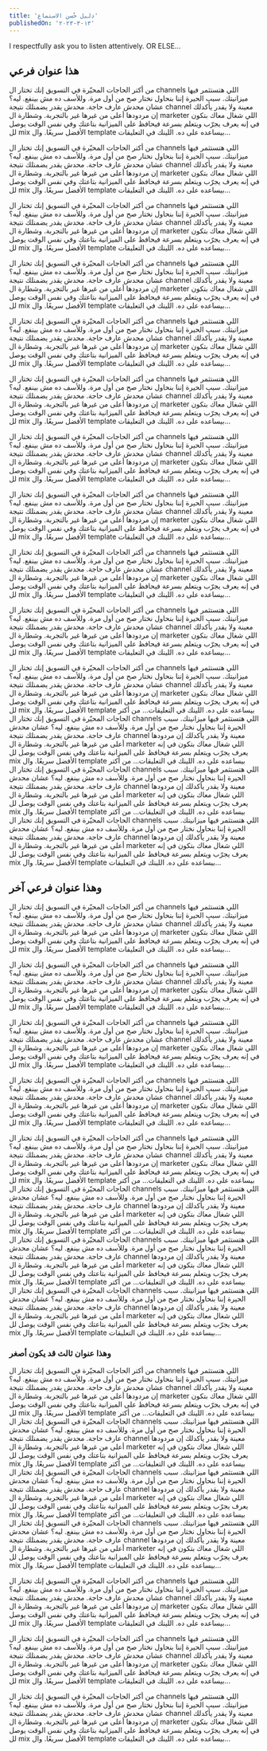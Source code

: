 ```yaml
---
title: 'دليل حُسن الاستماع'
publishedOn: '١٣-٣-٢٠٢٣'
---
```


I respectfully ask you to listen attentively. OR ELSE...

## هذا عنوان فرعي

من أكتر الحاجات المحيّرة في التسويق إنك تختار ال channels اللي هتستثمر فيها ميزانيتك.
سبب الحيرة إننا بنحاول نختار صح من أول مرة. وللأسف ده مش بينفع.
ليه؟
عشان محدش عارف حاجة.
محدش يقدر يضمنلك نتيجة channel معينة ولا يقدر يأكدلك إن مردودها أعلى من غيرها غير بالتجربة.
وشطارة ال marketer اللي شغال معاك بتكون في إنه يعرف يجرّب ويتعلم بسرعة فيحافظ على الميزانية بتاعتك وفي نفس الوقت يوصل لل mix الأفضل سريعًا.
وال template بيساعده على ده.
اللينك في التعليقات...

من أكتر الحاجات المحيّرة في التسويق إنك تختار ال channels اللي هتستثمر فيها ميزانيتك.
سبب الحيرة إننا بنحاول نختار صح من أول مرة. وللأسف ده مش بينفع.
ليه؟
عشان محدش عارف حاجة.
محدش يقدر يضمنلك نتيجة channel معينة ولا يقدر يأكدلك إن مردودها أعلى من غيرها غير بالتجربة.
وشطارة ال marketer اللي شغال معاك بتكون في إنه يعرف يجرّب ويتعلم بسرعة فيحافظ على الميزانية بتاعتك وفي نفس الوقت يوصل لل mix الأفضل سريعًا.
وال template بيساعده على ده.
اللينك في التعليقات...

من أكتر الحاجات المحيّرة في التسويق إنك تختار ال channels اللي هتستثمر فيها ميزانيتك.
سبب الحيرة إننا بنحاول نختار صح من أول مرة. وللأسف ده مش بينفع.
ليه؟
عشان محدش عارف حاجة.
محدش يقدر يضمنلك نتيجة channel معينة ولا يقدر يأكدلك إن مردودها أعلى من غيرها غير بالتجربة.
وشطارة ال marketer اللي شغال معاك بتكون في إنه يعرف يجرّب ويتعلم بسرعة فيحافظ على الميزانية بتاعتك وفي نفس الوقت يوصل لل mix الأفضل سريعًا.
وال template بيساعده على ده.
اللينك في التعليقات...

من أكتر الحاجات المحيّرة في التسويق إنك تختار ال channels اللي هتستثمر فيها ميزانيتك.
سبب الحيرة إننا بنحاول نختار صح من أول مرة. وللأسف ده مش بينفع.
ليه؟
عشان محدش عارف حاجة.
محدش يقدر يضمنلك نتيجة channel معينة ولا يقدر يأكدلك إن مردودها أعلى من غيرها غير بالتجربة.
وشطارة ال marketer اللي شغال معاك بتكون في إنه يعرف يجرّب ويتعلم بسرعة فيحافظ على الميزانية بتاعتك وفي نفس الوقت يوصل لل mix الأفضل سريعًا.
وال template بيساعده على ده.
اللينك في التعليقات...

من أكتر الحاجات المحيّرة في التسويق إنك تختار ال channels اللي هتستثمر فيها ميزانيتك.
سبب الحيرة إننا بنحاول نختار صح من أول مرة. وللأسف ده مش بينفع.
ليه؟
عشان محدش عارف حاجة.
محدش يقدر يضمنلك نتيجة channel معينة ولا يقدر يأكدلك إن مردودها أعلى من غيرها غير بالتجربة.
وشطارة ال marketer اللي شغال معاك بتكون في إنه يعرف يجرّب ويتعلم بسرعة فيحافظ على الميزانية بتاعتك وفي نفس الوقت يوصل لل mix الأفضل سريعًا.
وال template بيساعده على ده.
اللينك في التعليقات...

من أكتر الحاجات المحيّرة في التسويق إنك تختار ال channels اللي هتستثمر فيها ميزانيتك.
سبب الحيرة إننا بنحاول نختار صح من أول مرة. وللأسف ده مش بينفع.
ليه؟
عشان محدش عارف حاجة.
محدش يقدر يضمنلك نتيجة channel معينة ولا يقدر يأكدلك إن مردودها أعلى من غيرها غير بالتجربة.
وشطارة ال marketer اللي شغال معاك بتكون في إنه يعرف يجرّب ويتعلم بسرعة فيحافظ على الميزانية بتاعتك وفي نفس الوقت يوصل لل mix الأفضل سريعًا.
وال template بيساعده على ده.
اللينك في التعليقات...

من أكتر الحاجات المحيّرة في التسويق إنك تختار ال channels اللي هتستثمر فيها ميزانيتك.
سبب الحيرة إننا بنحاول نختار صح من أول مرة. وللأسف ده مش بينفع.
ليه؟
عشان محدش عارف حاجة.
محدش يقدر يضمنلك نتيجة channel معينة ولا يقدر يأكدلك إن مردودها أعلى من غيرها غير بالتجربة.
وشطارة ال marketer اللي شغال معاك بتكون في إنه يعرف يجرّب ويتعلم بسرعة فيحافظ على الميزانية بتاعتك وفي نفس الوقت يوصل لل mix الأفضل سريعًا.
وال template بيساعده على ده.
اللينك في التعليقات...

من أكتر الحاجات المحيّرة في التسويق إنك تختار ال channels اللي هتستثمر فيها ميزانيتك.
سبب الحيرة إننا بنحاول نختار صح من أول مرة. وللأسف ده مش بينفع.
ليه؟
عشان محدش عارف حاجة.
محدش يقدر يضمنلك نتيجة channel معينة ولا يقدر يأكدلك إن مردودها أعلى من غيرها غير بالتجربة.
وشطارة ال marketer اللي شغال معاك بتكون في إنه يعرف يجرّب ويتعلم بسرعة فيحافظ على الميزانية بتاعتك وفي نفس الوقت يوصل لل mix الأفضل سريعًا.
وال template بيساعده على ده.
اللينك في التعليقات...

من أكتر الحاجات المحيّرة في التسويق إنك تختار ال channels اللي هتستثمر فيها ميزانيتك.
سبب الحيرة إننا بنحاول نختار صح من أول مرة. وللأسف ده مش بينفع.
ليه؟
عشان محدش عارف حاجة.
محدش يقدر يضمنلك نتيجة channel معينة ولا يقدر يأكدلك إن مردودها أعلى من غيرها غير بالتجربة.
وشطارة ال marketer اللي شغال معاك بتكون في إنه يعرف يجرّب ويتعلم بسرعة فيحافظ على الميزانية بتاعتك وفي نفس الوقت يوصل لل mix الأفضل سريعًا.
وال template بيساعده على ده.
اللينك في التعليقات...

من أكتر الحاجات المحيّرة في التسويق إنك تختار ال channels اللي هتستثمر فيها ميزانيتك.
سبب الحيرة إننا بنحاول نختار صح من أول مرة. وللأسف ده مش بينفع.
ليه؟
عشان محدش عارف حاجة.
محدش يقدر يضمنلك نتيجة channel معينة ولا يقدر يأكدلك إن مردودها أعلى من غيرها غير بالتجربة.
وشطارة ال marketer اللي شغال معاك بتكون في إنه يعرف يجرّب ويتعلم بسرعة فيحافظ على الميزانية بتاعتك وفي نفس الوقت يوصل لل mix الأفضل سريعًا.
وال template بيساعده على ده.
اللينك في التعليقات...

من أكتر الحاجات المحيّرة في التسويق إنك تختار ال channels اللي هتستثمر فيها ميزانيتك.
سبب الحيرة إننا بنحاول نختار صح من أول مرة. وللأسف ده مش بينفع.
ليه؟
عشان محدش عارف حاجة.
محدش يقدر يضمنلك نتيجة channel معينة ولا يقدر يأكدلك إن مردودها أعلى من غيرها غير بالتجربة.
وشطارة ال marketer اللي شغال معاك بتكون في إنه يعرف يجرّب ويتعلم بسرعة فيحافظ على الميزانية بتاعتك وفي نفس الوقت يوصل لل mix الأفضل سريعًا.
وال template بيساعده على ده.
اللينك في التعليقات...
من أكتر الحاجات المحيّرة في التسويق إنك تختار ال channels اللي هتستثمر فيها ميزانيتك.
سبب الحيرة إننا بنحاول نختار صح من أول مرة. وللأسف ده مش بينفع.
ليه؟
عشان محدش عارف حاجة.
محدش يقدر يضمنلك نتيجة channel معينة ولا يقدر يأكدلك إن مردودها أعلى من غيرها غير بالتجربة.
وشطارة ال marketer اللي شغال معاك بتكون في إنه يعرف يجرّب ويتعلم بسرعة فيحافظ على الميزانية بتاعتك وفي نفس الوقت يوصل لل mix الأفضل سريعًا.
وال template بيساعده على ده.
اللينك في التعليقات...
من أكتر الحاجات المحيّرة في التسويق إنك تختار ال channels اللي هتستثمر فيها ميزانيتك.
سبب الحيرة إننا بنحاول نختار صح من أول مرة. وللأسف ده مش بينفع.
ليه؟
عشان محدش عارف حاجة.
محدش يقدر يضمنلك نتيجة channel معينة ولا يقدر يأكدلك إن مردودها أعلى من غيرها غير بالتجربة.
وشطارة ال marketer اللي شغال معاك بتكون في إنه يعرف يجرّب ويتعلم بسرعة فيحافظ على الميزانية بتاعتك وفي نفس الوقت يوصل لل mix الأفضل سريعًا.
وال template بيساعده على ده.
اللينك في التعليقات...
من أكتر الحاجات المحيّرة في التسويق إنك تختار ال channels اللي هتستثمر فيها ميزانيتك.
سبب الحيرة إننا بنحاول نختار صح من أول مرة. وللأسف ده مش بينفع.
ليه؟
عشان محدش عارف حاجة.
محدش يقدر يضمنلك نتيجة channel معينة ولا يقدر يأكدلك إن مردودها أعلى من غيرها غير بالتجربة.
وشطارة ال marketer اللي شغال معاك بتكون في إنه يعرف يجرّب ويتعلم بسرعة فيحافظ على الميزانية بتاعتك وفي نفس الوقت يوصل لل mix الأفضل سريعًا.
وال template بيساعده على ده.
اللينك في التعليقات...

## وهذا عنوان فرعي آخر

من أكتر الحاجات المحيّرة في التسويق إنك تختار ال channels اللي هتستثمر فيها ميزانيتك.
سبب الحيرة إننا بنحاول نختار صح من أول مرة. وللأسف ده مش بينفع.
ليه؟
عشان محدش عارف حاجة.
محدش يقدر يضمنلك نتيجة channel معينة ولا يقدر يأكدلك إن مردودها أعلى من غيرها غير بالتجربة.
وشطارة ال marketer اللي شغال معاك بتكون في إنه يعرف يجرّب ويتعلم بسرعة فيحافظ على الميزانية بتاعتك وفي نفس الوقت يوصل لل mix الأفضل سريعًا.
وال template بيساعده على ده.
اللينك في التعليقات...

من أكتر الحاجات المحيّرة في التسويق إنك تختار ال channels اللي هتستثمر فيها ميزانيتك.
سبب الحيرة إننا بنحاول نختار صح من أول مرة. وللأسف ده مش بينفع.
ليه؟
عشان محدش عارف حاجة.
محدش يقدر يضمنلك نتيجة channel معينة ولا يقدر يأكدلك إن مردودها أعلى من غيرها غير بالتجربة.
وشطارة ال marketer اللي شغال معاك بتكون في إنه يعرف يجرّب ويتعلم بسرعة فيحافظ على الميزانية بتاعتك وفي نفس الوقت يوصل لل mix الأفضل سريعًا.
وال template بيساعده على ده.
اللينك في التعليقات...

من أكتر الحاجات المحيّرة في التسويق إنك تختار ال channels اللي هتستثمر فيها ميزانيتك.
سبب الحيرة إننا بنحاول نختار صح من أول مرة. وللأسف ده مش بينفع.
ليه؟
عشان محدش عارف حاجة.
محدش يقدر يضمنلك نتيجة channel معينة ولا يقدر يأكدلك إن مردودها أعلى من غيرها غير بالتجربة.
وشطارة ال marketer اللي شغال معاك بتكون في إنه يعرف يجرّب ويتعلم بسرعة فيحافظ على الميزانية بتاعتك وفي نفس الوقت يوصل لل mix الأفضل سريعًا.
وال template بيساعده على ده.
اللينك في التعليقات...

من أكتر الحاجات المحيّرة في التسويق إنك تختار ال channels اللي هتستثمر فيها ميزانيتك.
سبب الحيرة إننا بنحاول نختار صح من أول مرة. وللأسف ده مش بينفع.
ليه؟
عشان محدش عارف حاجة.
محدش يقدر يضمنلك نتيجة channel معينة ولا يقدر يأكدلك إن مردودها أعلى من غيرها غير بالتجربة.
وشطارة ال marketer اللي شغال معاك بتكون في إنه يعرف يجرّب ويتعلم بسرعة فيحافظ على الميزانية بتاعتك وفي نفس الوقت يوصل لل mix الأفضل سريعًا.
وال template بيساعده على ده.
اللينك في التعليقات...

من أكتر الحاجات المحيّرة في التسويق إنك تختار ال channels اللي هتستثمر فيها ميزانيتك.
سبب الحيرة إننا بنحاول نختار صح من أول مرة. وللأسف ده مش بينفع.
ليه؟
عشان محدش عارف حاجة.
محدش يقدر يضمنلك نتيجة channel معينة ولا يقدر يأكدلك إن مردودها أعلى من غيرها غير بالتجربة.
وشطارة ال marketer اللي شغال معاك بتكون في إنه يعرف يجرّب ويتعلم بسرعة فيحافظ على الميزانية بتاعتك وفي نفس الوقت يوصل لل mix الأفضل سريعًا.
وال template بيساعده على ده.
اللينك في التعليقات...
من أكتر الحاجات المحيّرة في التسويق إنك تختار ال channels اللي هتستثمر فيها ميزانيتك.
سبب الحيرة إننا بنحاول نختار صح من أول مرة. وللأسف ده مش بينفع.
ليه؟
عشان محدش عارف حاجة.
محدش يقدر يضمنلك نتيجة channel معينة ولا يقدر يأكدلك إن مردودها أعلى من غيرها غير بالتجربة.
وشطارة ال marketer اللي شغال معاك بتكون في إنه يعرف يجرّب ويتعلم بسرعة فيحافظ على الميزانية بتاعتك وفي نفس الوقت يوصل لل mix الأفضل سريعًا.
وال template بيساعده على ده.
اللينك في التعليقات...
من أكتر الحاجات المحيّرة في التسويق إنك تختار ال channels اللي هتستثمر فيها ميزانيتك.
سبب الحيرة إننا بنحاول نختار صح من أول مرة. وللأسف ده مش بينفع.
ليه؟
عشان محدش عارف حاجة.
محدش يقدر يضمنلك نتيجة channel معينة ولا يقدر يأكدلك إن مردودها أعلى من غيرها غير بالتجربة.
وشطارة ال marketer اللي شغال معاك بتكون في إنه يعرف يجرّب ويتعلم بسرعة فيحافظ على الميزانية بتاعتك وفي نفس الوقت يوصل لل mix الأفضل سريعًا.
وال template بيساعده على ده.
اللينك في التعليقات...
من أكتر الحاجات المحيّرة في التسويق إنك تختار ال channels اللي هتستثمر فيها ميزانيتك.
سبب الحيرة إننا بنحاول نختار صح من أول مرة. وللأسف ده مش بينفع.
ليه؟
عشان محدش عارف حاجة.
محدش يقدر يضمنلك نتيجة channel معينة ولا يقدر يأكدلك إن مردودها أعلى من غيرها غير بالتجربة.
وشطارة ال marketer اللي شغال معاك بتكون في إنه يعرف يجرّب ويتعلم بسرعة فيحافظ على الميزانية بتاعتك وفي نفس الوقت يوصل لل mix الأفضل سريعًا.
وال template بيساعده على ده.
اللينك في التعليقات...

### وهذا عنوان ثالث قد يكون أصغر

من أكتر الحاجات المحيّرة في التسويق إنك تختار ال channels اللي هتستثمر فيها ميزانيتك.
سبب الحيرة إننا بنحاول نختار صح من أول مرة. وللأسف ده مش بينفع.
ليه؟
عشان محدش عارف حاجة.
محدش يقدر يضمنلك نتيجة channel معينة ولا يقدر يأكدلك إن مردودها أعلى من غيرها غير بالتجربة.
وشطارة ال marketer اللي شغال معاك بتكون في إنه يعرف يجرّب ويتعلم بسرعة فيحافظ على الميزانية بتاعتك وفي نفس الوقت يوصل لل mix الأفضل سريعًا.
وال template بيساعده على ده.
اللينك في التعليقات...
من أكتر الحاجات المحيّرة في التسويق إنك تختار ال channels اللي هتستثمر فيها ميزانيتك.
سبب الحيرة إننا بنحاول نختار صح من أول مرة. وللأسف ده مش بينفع.
ليه؟
عشان محدش عارف حاجة.
محدش يقدر يضمنلك نتيجة channel معينة ولا يقدر يأكدلك إن مردودها أعلى من غيرها غير بالتجربة.
وشطارة ال marketer اللي شغال معاك بتكون في إنه يعرف يجرّب ويتعلم بسرعة فيحافظ على الميزانية بتاعتك وفي نفس الوقت يوصل لل mix الأفضل سريعًا.
وال template بيساعده على ده.
اللينك في التعليقات...
من أكتر الحاجات المحيّرة في التسويق إنك تختار ال channels اللي هتستثمر فيها ميزانيتك.
سبب الحيرة إننا بنحاول نختار صح من أول مرة. وللأسف ده مش بينفع.
ليه؟
عشان محدش عارف حاجة.
محدش يقدر يضمنلك نتيجة channel معينة ولا يقدر يأكدلك إن مردودها أعلى من غيرها غير بالتجربة.
وشطارة ال marketer اللي شغال معاك بتكون في إنه يعرف يجرّب ويتعلم بسرعة فيحافظ على الميزانية بتاعتك وفي نفس الوقت يوصل لل mix الأفضل سريعًا.
وال template بيساعده على ده.
اللينك في التعليقات...
من أكتر الحاجات المحيّرة في التسويق إنك تختار ال channels اللي هتستثمر فيها ميزانيتك.
سبب الحيرة إننا بنحاول نختار صح من أول مرة. وللأسف ده مش بينفع.
ليه؟
عشان محدش عارف حاجة.
محدش يقدر يضمنلك نتيجة channel معينة ولا يقدر يأكدلك إن مردودها أعلى من غيرها غير بالتجربة.
وشطارة ال marketer اللي شغال معاك بتكون في إنه يعرف يجرّب ويتعلم بسرعة فيحافظ على الميزانية بتاعتك وفي نفس الوقت يوصل لل mix الأفضل سريعًا.
وال template بيساعده على ده.
اللينك في التعليقات...

من أكتر الحاجات المحيّرة في التسويق إنك تختار ال channels اللي هتستثمر فيها ميزانيتك.
سبب الحيرة إننا بنحاول نختار صح من أول مرة. وللأسف ده مش بينفع.
ليه؟
عشان محدش عارف حاجة.
محدش يقدر يضمنلك نتيجة channel معينة ولا يقدر يأكدلك إن مردودها أعلى من غيرها غير بالتجربة.
وشطارة ال marketer اللي شغال معاك بتكون في إنه يعرف يجرّب ويتعلم بسرعة فيحافظ على الميزانية بتاعتك وفي نفس الوقت يوصل لل mix الأفضل سريعًا.
وال template بيساعده على ده.
اللينك في التعليقات...

من أكتر الحاجات المحيّرة في التسويق إنك تختار ال channels اللي هتستثمر فيها ميزانيتك.
سبب الحيرة إننا بنحاول نختار صح من أول مرة. وللأسف ده مش بينفع.
ليه؟
عشان محدش عارف حاجة.
محدش يقدر يضمنلك نتيجة channel معينة ولا يقدر يأكدلك إن مردودها أعلى من غيرها غير بالتجربة.
وشطارة ال marketer اللي شغال معاك بتكون في إنه يعرف يجرّب ويتعلم بسرعة فيحافظ على الميزانية بتاعتك وفي نفس الوقت يوصل لل mix الأفضل سريعًا.
وال template بيساعده على ده.
اللينك في التعليقات...

من أكتر الحاجات المحيّرة في التسويق إنك تختار ال channels اللي هتستثمر فيها ميزانيتك.
سبب الحيرة إننا بنحاول نختار صح من أول مرة. وللأسف ده مش بينفع.
ليه؟
عشان محدش عارف حاجة.
محدش يقدر يضمنلك نتيجة channel معينة ولا يقدر يأكدلك إن مردودها أعلى من غيرها غير بالتجربة.
وشطارة ال marketer اللي شغال معاك بتكون في إنه يعرف يجرّب ويتعلم بسرعة فيحافظ على الميزانية بتاعتك وفي نفس الوقت يوصل لل mix الأفضل سريعًا.
وال template بيساعده على ده.
اللينك في التعليقات...
